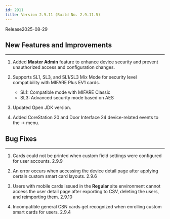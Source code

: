 ```yaml
---
id: 2911
title: Version 2.9.11 (Build No. 2.9.11.5)
---
```


Release<Separator/>2025-08-29


<DocumentA />

## New Features and Improvements

---

1. Added **Master Admin** feature to enhance device security and prevent unauthorized access and configuration changes.

1. Supports SL1, SL3, and SL1/SL3 Mix Mode for security level compatibility with MIFARE Plus EV1 cards.
    * SL1: Compatible mode with MIFARE Classic
    * SL3: Advanced security mode based on AES

1. Updated Open JDK version.

1. Added CoreStation 20 and Door Interface 24 device-related events to the <Cmd sid="common.setting" /> → <Cmd sid="common.alert" /> menu.


## Bug Fixes

---

<BugLists>

1. Cards could not be printed when custom field settings were configured for user accounts. <Badge>2.9.9</Badge>

1. An error occurs when accessing the device detail page after applying certain custom smart card layouts. <Badge>2.9.6</Badge>

1. Users with mobile cards issued in the **Regular** site environment cannot access the user detail page after exporting to CSV, deleting the users, and reimporting them. <Badge>2.9.10</Badge>

1. Incompatible general CSN cards get recognized when enrolling custom smart cards for users. <Badge>2.9.4</Badge>

</BugLists>